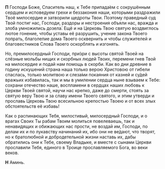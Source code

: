 **П** Господи Боже, Спаситель наш, к Тебе припада́ем с сокрушённым сердцем и исповедуем грехи и беззакония наши, которыми раздражили Твоё милосердие и затворили щедроты Твои. Поэтому праведный суд Твой постиг нас, Господи, раздоры и нестроения объяли нас, вражда и злоба умножились дозела́. Ещё и на Церковь Твою святую воздвиглось лютое гонение, чтобы уставы её разрушить, учение закона Твоего попрать, благолепие дома Твоего осквернить и чтобы служителей и благовестников Слова Твоего оскорблять и изгонять.

Но, премилосердный Господи, при́зри с высоты святой Твоей на слёзные мольбы нищих и скорбных людей Твоих, перемени гнев Твой на милосердие и подай нам помощь в скорби. Как во дни древние в годину искушений страна наша только верою Христовою от гибели спаслась, только молитвою и слеза́ми покаяния от казней и су́дей вражьих избавилась, так и мы в умилении сердца ныне взываем к Тебе: сохрани отечество наше, воспламени в сердцах наших любовь к Церкви Твоей святой, научи нас крепко, даже до смерти, стоять за святую веру Твою и за славу имени Твоего святого, и этим утверди и прославь Церковь Твою всесильною крепостью Твоею и от всех злых обстоятельств её избавь!

Как о распинающих Тебя, милостивый, милосердный Господи, и о врагах Своих Ты рабам Твоим молиться повелеваешь, так и ненавидящих и обижающих нас прости, не воздай им, Господи, по делам их и по лукавству начинаний их, ибо они не ве́дают, что творят, но к братолюбной и добродетельной жизни наставь их, дабы обратились они к Тебе, своему Владыке, и вместе с сынами Церкви прославили Тебя, единого в Троице прославляемого Бога, во веки веков.

**Н** Аминь.
